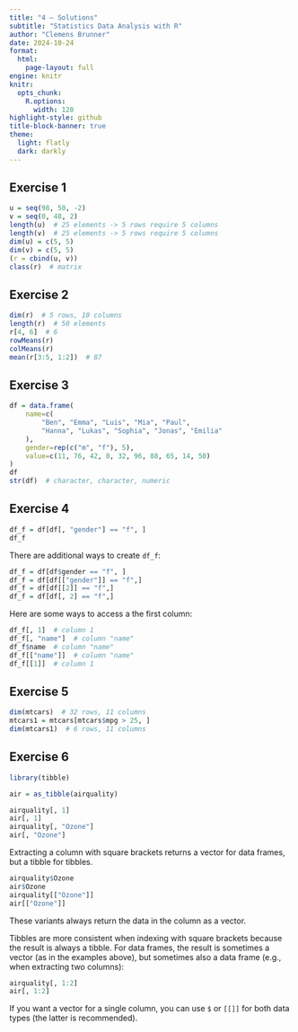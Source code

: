 ```yaml
---
title: "4 – Solutions"
subtitle: "Statistics Data Analysis with R"
author: "Clemens Brunner"
date: 2024-10-24
format:
  html:
    page-layout: full
engine: knitr
knitr:
  opts_chunk: 
    R.options:
      width: 120
highlight-style: github
title-block-banner: true
theme:
  light: flatly
  dark: darkly
---
```


## Exercise 1

```r
u = seq(98, 50, -2)
v = seq(0, 48, 2)
length(u)  # 25 elements -> 5 rows require 5 columns
length(v)  # 25 elements -> 5 rows require 5 columns
dim(u) = c(5, 5)
dim(v) = c(5, 5)
(r = cbind(u, v))
class(r)  # matrix
```


## Exercise 2

```r
dim(r)  # 5 rows, 10 columns
length(r)  # 50 elements
r[4, 6]  # 6
rowMeans(r)
colMeans(r)
mean(r[3:5, 1:2])  # 87
```


## Exercise 3

```r
df = data.frame(
    name=c(
        "Ben", "Emma", "Luis", "Mia", "Paul",
        "Hanna", "Lukas", "Sophia", "Jonas", "Emilia"
    ),
    gender=rep(c("m", "f"), 5),
    value=c(11, 76, 42, 8, 32, 96, 88, 65, 14, 50)
)
df
str(df)  # character, character, numeric
```


## Exercise 4

```r
df_f = df[df[, "gender"] == "f", ]
df_f
```

:::{.callout-note}
There are additional ways to create `df_f`:

```r
df_f = df[df$gender == "f", ]
df_f = df[df[["gender"]] == "f",]
df_f = df[df[[2]] == "f",]
df_f = df[df[, 2] == "f",]
```
:::

Here are some ways to access a the first column:

```r
df_f[, 1]  # column 1
df_f[, "name"]  # column "name"
df_f$name  # column "name"
df_f[["name"]]  # column "name"
df_f[[1]]  # column 1
```


## Exercise 5

```r
dim(mtcars)  # 32 rows, 11 columns
mtcars1 = mtcars[mtcars$mpg > 25, ]
dim(mtcars1)  # 6 rows, 11 columns
```


## Exercise 6

```r
library(tibble)

air = as_tibble(airquality)
```

```r
airquality[, 1]
air[, 1]
airquality[, "Ozone"]
air[, "Ozone"]
```

Extracting a column with square brackets returns a vector for data frames, but a tibble for tibbles.

```r
airquality$Ozone
air$Ozone
airquality[["Ozone"]]
air[["Ozone"]]
```

These variants always return the data in the column as a vector.

Tibbles are more consistent when indexing with square brackets because the result is always a tibble. For data frames, the result is sometimes a vector (as in the examples above), but sometimes also a data frame (e.g., when extracting two columns):

```r
airquality[, 1:2]
air[, 1:2]
```

If you want a vector for a single column, you can use `$` or `[[]]` for both data types (the latter is recommended).
